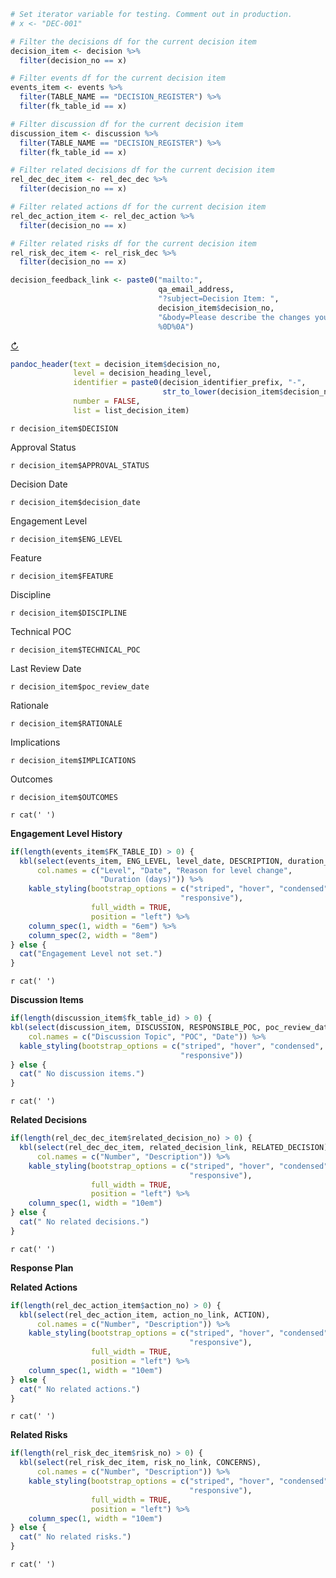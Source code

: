 <!-- Wrangle report data -->
```r
# Set iterator variable for testing. Comment out in production. 
# x <- "DEC-001"

# Filter the decisions df for the current decision item
decision_item <- decision %>%
  filter(decision_no == x)

# Filter events df for the current decision item
events_item <- events %>%
  filter(TABLE_NAME == "DECISION_REGISTER") %>%
  filter(fk_table_id == x)

# Filter discussion df for the current decision item
discussion_item <- discussion %>%
  filter(TABLE_NAME == "DECISION_REGISTER") %>%
  filter(fk_table_id == x)

# Filter related decisions df for the current decision item
rel_dec_dec_item <- rel_dec_dec %>%
  filter(decision_no == x)

# Filter related actions df for the current decision item
rel_dec_action_item <- rel_dec_action %>%
  filter(decision_no == x)

# Filter related risks df for the current decision item
rel_risk_dec_item <- rel_risk_dec %>%
  filter(decision_no == x)
```

```r
decision_feedback_link <- paste0("mailto:", 
                                 qa_email_address, 
                                 "?subject=Decision Item: ", 
                                 decision_item$decision_no,
                                 "&body=Please describe the changes you would recommend for this decision item: %0D%0A
                                 %0D%0A")
```

<!-- Decision Item -->
:::::::::::::: {.item-box}

::: {.right}
[&circlearrowright;](`r decision_feedback_link`)
:::

::: {.header}
```r
pandoc_header(text = decision_item$decision_no, 
              level = decision_heading_level,
              identifier = paste0(decision_identifier_prefix, "-",
                                  str_to_lower(decision_item$decision_no)),
              number = FALSE,
              list = list_decision_item)
```
:::

`r decision_item$DECISION`

:::::::: {.section-box}
<!-- Risk Attributes line 1 -->
::::: {.grid-5w-2h}
::: {.var-name}
Approval Status
:::
::: {.var-value}
`r decision_item$APPROVAL_STATUS`
:::
::: {.var-name}
Decision Date
:::
::: {.var-value}
`r decision_item$decision_date`
:::
::: {.var-name}
Engagement Level
:::
::: {.var-value}
`r decision_item$ENG_LEVEL`
:::
::: {.var-name}
Feature
:::
::: {.var-value}
`r decision_item$FEATURE`
:::
::: {.var-name}
Discipline
:::
::: {.var-value}
`r decision_item$DISCIPLINE`
:::
:::::

<!-- Risk Attributes line 2 -->
::::: {.grid-5w-2h}
::: {.var-name}
Technical POC
:::
::: {.var-value}
`r decision_item$TECHNICAL_POC`
:::
::: {.var-name}
Last Review Date
:::
::: {.var-value}
`r decision_item$poc_review_date`
:::
:::::

<!-- Risk Attributes line 3 -->
::::: {.grid-5w-2h}
::: {.var-name}
Rationale
:::
::: {.var-value}
`r decision_item$RATIONALE`
:::
:::::

<!-- Risk Attributes line 4 -->
::::: {.grid-5w-2h}
::: {.var-name}
Implications
:::
::: {.var-value}
`r decision_item$IMPLICATIONS`
:::
:::::

<!-- Risk Attributes line 5 -->
::::: {.grid-5w-2h}
::: {.var-name}
Outcomes
:::
::: {.var-value}
`r decision_item$OUTCOMES`
:::
:::::
::::::::

:::::: {.white-box}
`r cat(' ')`
::::::

:::::::: {.section-box}
**Engagement Level History**
```r
if(length(events_item$FK_TABLE_ID) > 0) {
  kbl(select(events_item, ENG_LEVEL, level_date, DESCRIPTION, duration_days),
      col.names = c("Level", "Date", "Reason for level change", 
                    "Duration (days)")) %>%
    kable_styling(bootstrap_options = c("striped", "hover", "condensed", 
                                      "responsive"),
                  full_width = TRUE, 
                  position = "left") %>%
    column_spec(1, width = "6em") %>%
    column_spec(2, width = "8em")
} else {
  cat("Engagement Level not set.")
}
```

<!-- End Risk Engagement Level History -->
::::::::  

:::::: {.white-box}
`r cat(' ')`
::::::

:::::::: {.section-box}  
**Discussion Items**
```r
if(length(discussion_item$fk_table_id) > 0) {
kbl(select(discussion_item, DISCUSSION, RESPONSIBLE_POC, poc_review_date),
    col.names = c("Discussion Topic", "POC", "Date")) %>%
  kable_styling(bootstrap_options = c("striped", "hover", "condensed", 
                                      "responsive")) 
} else {
  cat(" No discussion items.")
}
```

<!-- End Risk Discussion Items -->
:::::::: 

:::::: {.white-box}
`r cat(' ')`
::::::

::::::::: {.section-box}
**Related Decisions**

```r
if(length(rel_dec_dec_item$related_decision_no) > 0) {
  kbl(select(rel_dec_dec_item, related_decision_link, RELATED_DECISION),
      col.names = c("Number", "Description")) %>%
    kable_styling(bootstrap_options = c("striped", "hover", "condensed", 
                                        "responsive"),
                  full_width = TRUE, 
                  position = "left") %>%
    column_spec(1, width = "10em")
} else {
  cat(" No related decisions.")
}
```

:::::::::  

:::::: {.white-box}
`r cat(' ')`
::::::

:::::::::::: {.section-box}
**Response Plan**

::::::::: {.section-box}
**Related Actions**
```r
if(length(rel_dec_action_item$action_no) > 0) {
  kbl(select(rel_dec_action_item, action_no_link, ACTION),
      col.names = c("Number", "Description")) %>%
    kable_styling(bootstrap_options = c("striped", "hover", "condensed", 
                                        "responsive"),
                  full_width = TRUE, 
                  position = "left") %>%
    column_spec(1, width = "10em")
} else {
  cat(" No related actions.")
}
```

:::::::::

:::::: {.white-box}
`r cat(' ')`
::::::

::::::::: {.section-box}
**Related Risks**
```r
if(length(rel_risk_dec_item$risk_no) > 0) {
  kbl(select(rel_risk_dec_item, risk_no_link, CONCERNS),
      col.names = c("Number", "Description")) %>%
    kable_styling(bootstrap_options = c("striped", "hover", "condensed", 
                                        "responsive"),
                  full_width = TRUE, 
                  position = "left") %>%
    column_spec(1, width = "10em")
} else {
  cat(" No related risks.")
}
```

:::::::::

<!-- End Response Plan -->
::::::::::::  


<!-- End Decision Item -->
:::::::::::::: 

:::::: {.white-box}
`r cat(' ')`
::::::
